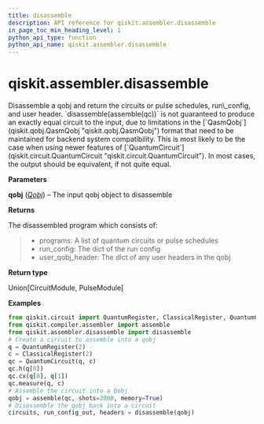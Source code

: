 ```yaml
---
title: disassemble
description: API reference for qiskit.assembler.disassemble
in_page_toc_min_heading_level: 1
python_api_type: function
python_api_name: qiskit.assembler.disassemble
---
```


# qiskit.assembler.disassemble

<Function id="qiskit.assembler.disassemble" name="disassemble" isDedicatedPage={true} github="https://github.com/qiskit/qiskit/tree/stable/0.23/qiskit/assembler/disassemble.py" signature="disassemble(qobj)">
  Disassemble a qobj and return the circuits or pulse schedules, run\_config, and user header.

  <Admonition title="Note" type="note">
    `disassemble(assemble(qc))` is not guaranteed to produce an exactly equal circuit to the input, due to limitations in the [`QasmQobj`](qiskit.qobj.QasmQobj "qiskit.qobj.QasmQobj") format that need to be maintained for backend system compatibility. This is most likely to be the case when using newer features of [`QuantumCircuit`](qiskit.circuit.QuantumCircuit "qiskit.circuit.QuantumCircuit"). In most cases, the output should be equivalent, if not quite equal.
  </Admonition>

  **Parameters**

  **qobj** ([*Qobj*](qiskit.qobj.Qobj "qiskit.qobj.Qobj")) – The input qobj object to disassemble

  **Returns**

  The disassembled program which consists of:

  > *   programs: A list of quantum circuits or pulse schedules
  > *   run\_config: The dict of the run config
  > *   user\_qobj\_header: The dict of any user headers in the qobj

  **Return type**

  Union\[CircuitModule, PulseModule]

  **Examples**

  ```python
  from qiskit.circuit import QuantumRegister, ClassicalRegister, QuantumCircuit
  from qiskit.compiler.assembler import assemble
  from qiskit.assembler.disassemble import disassemble
  # Create a circuit to assemble into a qobj
  q = QuantumRegister(2)
  c = ClassicalRegister(2)
  qc = QuantumCircuit(q, c)
  qc.h(q[0])
  qc.cx(q[0], q[1])
  qc.measure(q, c)
  # Assemble the circuit into a Qobj
  qobj = assemble(qc, shots=2000, memory=True)
  # Disassemble the qobj back into a circuit
  circuits, run_config_out, headers = disassemble(qobj)
  ```
</Function>

